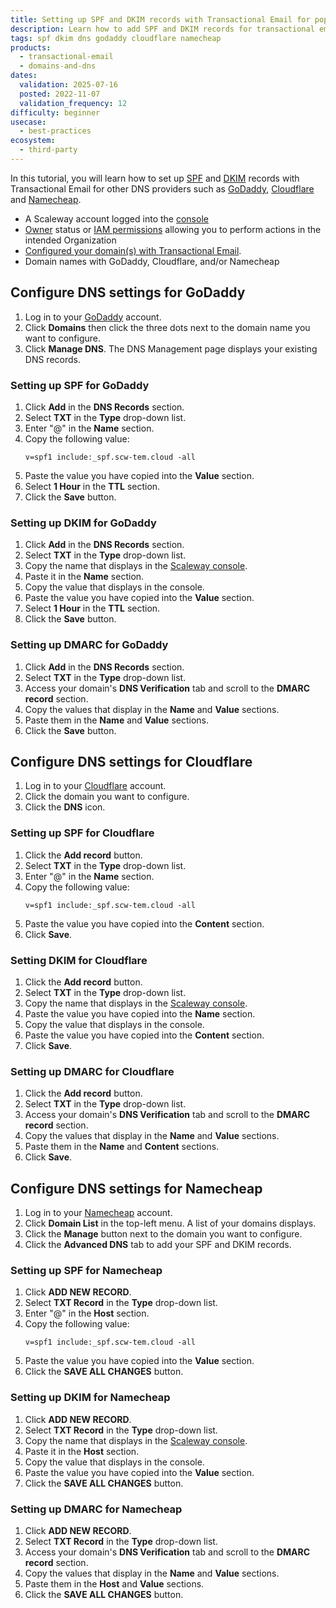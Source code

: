 ```yaml
---
title: Setting up SPF and DKIM records with Transactional Email for popular DNS providers
description: Learn how to add SPF and DKIM records for transactional email on popular DNS providers with our step-by-step guide.
tags: spf dkim dns godaddy cloudflare namecheap
products:
  - transactional-email
  - domains-and-dns
dates:
  validation: 2025-07-16
  posted: 2022-11-07
  validation_frequency: 12
difficulty: beginner
usecase:
  - best-practices
ecosystem:
  - third-party
---
```




In this tutorial, you will learn how to set up [SPF](/transactional-email/concepts/#spf-record) and [DKIM](/transactional-email/concepts/#dkim-record) records with Transactional Email for other DNS providers such as [GoDaddy](https://www.godaddy.com/), [Cloudflare](https://www.cloudflare.com/) and [Namecheap](https://www.namecheap.com/).

<Requirements />

- A Scaleway account logged into the [console](https://account.scaleway.com/?service=elements)
- [Owner](/iam/concepts/#owner) status or [IAM permissions](/iam/concepts/#permission) allowing you to perform actions in the intended Organization
- [Configured your domain(s) with Transactional Email](/transactional-email/how-to/configure-domain-with-transactional-email/).
- Domain names with GoDaddy, Cloudflare, and/or Namecheap

## Configure DNS settings for GoDaddy

1. Log in to your [GoDaddy](https://www.godaddy.com/) account.
2. Click **Domains** then click the three dots next to the domain name you want to configure.
3. Click **Manage DNS**. The DNS Management page displays your existing DNS records.

###  Setting up SPF for GoDaddy

1. Click **Add** in the **DNS Records** section.
2. Select **TXT** in the **Type** drop-down list.
3. Enter "@" in the **Name** section.
4. Copy the following value:
    ```
    v=spf1 include:_spf.scw-tem.cloud -all
    ```
5. Paste the value you have copied into the **Value** section.
6. Select **1 Hour** in the **TTL** section.
7. Click the **Save** button.

###  Setting up DKIM for GoDaddy

1. Click **Add** in the **DNS Records** section.
2. Select **TXT** in the **Type** drop-down list.
3. Copy the name that displays in the [Scaleway console](https://console.scaleway.com/transactional-email/domains/create).
    <Lightbox image={image} alt="" />
4. Paste it in the **Name** section.
5. Copy the value that displays in the console.
    <Lightbox image={image2} alt="" />
6. Paste the value you have copied into the **Value** section.
7. Select **1 Hour** in the **TTL** section.
8. Click the **Save** button.

### Setting up DMARC for GoDaddy

1. Click **Add** in the **DNS Records** section.
2. Select **TXT** in the **Type** drop-down list.
3. Access your domain's **DNS Verification** tab and scroll to the **DMARC record** section.
4. Copy the values that display in the **Name** and **Value** sections.
5. Paste them in the **Name** and **Value** sections.
6. Click the **Save** button.

## Configure DNS settings for Cloudflare

1. Log in to your [Cloudflare](https://www.cloudflare.com) account.
2. Click the domain you want to configure.
3. Click the **DNS** icon.
    <Lightbox image={image3} alt="" />

### Setting up SPF for Cloudflare

1. Click the **Add record** button.
2. Select **TXT** in the **Type** drop-down list.
3. Enter "@" in the **Name** section.
4. Copy the following value:
    ```
    v=spf1 include:_spf.scw-tem.cloud -all
    ```
5. Paste the value you have copied into the **Content** section.
6. Click **Save**.

### Setting DKIM for Cloudflare

1. Click the **Add record** button.
2. Select **TXT** in the **Type** drop-down list.
3. Copy the name that displays in the [Scaleway console](https://console.scaleway.com/transactional-email/domains/create).
    <Lightbox image={image4} alt="" />
4. Paste the value you have copied into the **Name** section.
5. Copy the value that displays in the console.
    <Lightbox image={image5} alt="" />
6. Paste the value you have copied into the **Content** section.
7. Click **Save**.

### Setting up DMARC for Cloudflare

1. Click the **Add record** button.
2. Select **TXT** in the **Type** drop-down list.
3. Access your domain's **DNS Verification** tab and scroll to the **DMARC record** section.
4. Copy the values that display in the **Name** and **Value** sections.
5. Paste them in the **Name** and **Content** sections.
6. Click **Save**.

## Configure DNS settings for Namecheap

1. Log in to your [Namecheap](https://www.cloudflare.com) account.
2. Click **Domain List** in the top-left menu. A list of your domains displays.
3. Click the **Manage** button next to the domain you want to configure.
4. Click the **Advanced DNS** tab to add your SPF and DKIM records.

### Setting up SPF for Namecheap

1. Click **ADD NEW RECORD**.
2. Select **TXT Record** in the **Type** drop-down list.
3. Enter "@" in the **Host** section.
4. Copy the following value:
    ```
    v=spf1 include:_spf.scw-tem.cloud -all
    ```
5. Paste the value you have copied into the **Value** section.
6. Click the **SAVE ALL CHANGES** button.

### Setting up DKIM for Namecheap

1. Click **ADD NEW RECORD**.
2. Select **TXT Record** in the **Type** drop-down list.
3. Copy the name that displays in the [Scaleway console](https://console.scaleway.com/transactional-email/domains/create).
    <Lightbox image={image6} alt="" />
4. Paste it in the **Host** section.
5. Copy the value that displays in the console.
    <Lightbox image={image7} alt="" />
6. Paste the value you have copied into the **Value** section.
7. Click the **SAVE ALL CHANGES** button.

### Setting up DMARC for Namecheap

1. Click **ADD NEW RECORD**.
2. Select **TXT Record** in the **Type** drop-down list.
3. Access your domain's **DNS Verification** tab and scroll to the **DMARC record** section.
4. Copy the values that display in the **Name** and **Value** sections.
5. Paste them in the **Host** and **Value** sections.
6. Click the **SAVE ALL CHANGES** button.